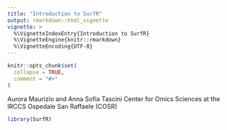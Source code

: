 ```yaml
---
title: "Introduction to SurfR"
output: rmarkdown::html_vignette
vignette: >
  %\VignetteIndexEntry{Introduction to SurfR}
  %\VignetteEngine{knitr::rmarkdown}
  %\VignetteEncoding{UTF-8}
---
```


```r
knitr::opts_chunk$set(
  collapse = TRUE,
  comment = "#>"
)
```
Aurora Maurizio and Anna Sofia Tascini
Center for Omics Sciences at the IRCCS Ospedale San Raffaele (COSR) 
```r
library(SurfR)
```
